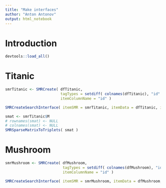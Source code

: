 ```yaml
---
title: "Make interfaces"
author: "Anton Antonov"
output: html_notebook
---
```



# Introduction

```r
devtools::load_all()
```

# Titanic


```r
smrTitanic <- SMRCreate( dfTitanic, 
                         tagTypes = setdiff( colnames(dfTitanic), "id" ), 
                         itemColumnName = "id" )
```


```r
SMRCreateSearchInterface( itemSMR = smrTitanic, itemData = dfTitanic, itemDataIDColName = "id", searchColName = "id", itemListIDsSplitPattern = " " )
```

```r
smat <- smrTitanic$M
# rownames(smat) <- NULL
# colnames(smat) <- NULL
SMRSparseMatrixToTriplets( smat )
```

# Mushroom


```r
smrMushroom <- SMRCreate( dfMushroom, 
                          tagTypes = setdiff( colnames(dfMushroom), "id" ), 
                          itemColumnName = "id" )
```

```r
SMRCreateSearchInterface( itemSMR = smrMushroom, itemData = dfMushroom, itemDataIDColName = "id", searchColName = "id", itemListIDsSplitPattern = "\\W" )
```
